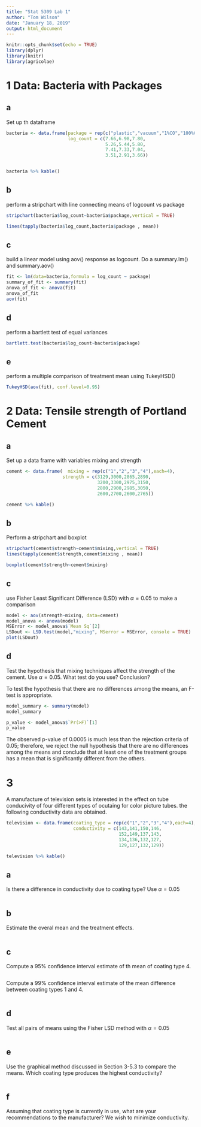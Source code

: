 ```yaml
---
title: "Stat 5309 Lab 1"
author: "Tom Wilson"
date: "January 18, 2019"
output: html_document
---
```


```r
knitr::opts_chunk$set(echo = TRUE)
library(dplyr)
library(knitr)
library(agricolae)
```

# 1  Data: Bacteria with Packages

## a 
Set up th dataframe

```r
bacteria <- data.frame(package = rep(c("plastic","vacuum","1%CO","100%CO2"),each=3),
                       log_count = c(7.66,6.98,7.80,
                                     5.26,5.44,5.80,
                                     7.41,7.33,7.04,
                                     3.51,2.91,3.66))


bacteria %>% kable()
```

## b
perform a stripchart with line connecting means of logcount vs package

```r
stripchart(bacteria$log_count~bacteria$package,vertical = TRUE)

lines(tapply(bacteria$log_count,bacteria$package , mean))


```

## c
build a linear model using aov() response as logcount. Do a summary.lm() and summary.aov()

```r
fit <- lm(data=bacteria,formula = log_count ~ package)
summary_of_fit <- summary(fit)
anova_of_fit <- anova(fit)
anova_of_fit
aov(fit)
```

## d

perform a bartlett test of equal variances

```r
bartlett.test(bacteria$log_count~bacteria$package)
```

## e
perform a multiple comparison of treatment mean using TukeyHSD()

```r
TukeyHSD(aov(fit), conf.level=0.95)
```

# 2 Data: Tensile strength of Portland Cement
## a 
Set up a data frame with variables mixing and strength

```r
cement <- data.frame(  mixing = rep(c("1","2","3","4"),each=4),
                     strength = c(3129,3000,2865,2890,
                                  3200,3300,2975,3150,
                                  2800,2900,2985,3050,
                                  2600,2700,2600,2765))

cement %>% kable()
```

## b
Perform a stripchart and boxplot
```r
stripchart(cement$strength~cement$mixing,vertical = TRUE)
lines(tapply(cement$strength,cement$mixing , mean))

```

```r
boxplot(cement$strength~cement$mixing)
```

## c
use Fisher Least Significant Difference (LSD) with $\alpha=0.05$ to make a comparison

```r
model <- aov(strength~mixing, data=cement)
model_anova <- anova(model)
MSError <- model_anova$`Mean Sq`[2]
LSDout <- LSD.test(model,"mixing", MSerror = MSError, console = TRUE)
plot(LSDout)
```

## d
Test the hypothesis that mixing techniques affect the strength of the cement. Use $\alpha=0.05$. What test do you use? Conclusion?

To test the hypothesis that there are no differences among the means, an F-test is appropriate.

```r
model_summary <- summary(model)
model_summary
```
```r
p_value <- model_anova$`Pr(>F)`[1]
p_value
```
The observed p-value of 0.0005 is much less than the rejection criteria of 0.05; therefore, we reject the null hypothesis that there are no differences among the means and conclude that at least one of the treatment groups has a mean that is significantly different from the others.

# 3
A manufacture of television sets is interested in the effect on tube conducivity of four different types of ocutaing for color picture tubes. the following conductivity data are obtained.

```r
television <- data.frame(coating_type = rep(c("1","2","3","4"),each=4),
                         conductivity = c(143,141,150,146,
                                          152,149,137,143,
                                          134,136,132,127,
                                          129,127,132,129))

television %>% kable()
```

## a 
Is there a difference in conductivity due to coating type? Use $\alpha=0.05$

```r

```

## b
Estimate the overal mean and the treatment effects.

```
```

## c
Compute a 95% confidence interval estimate of th mean of coating type 4. 
```
```

Compute a 99% confidence interval estimate of the mean difference between coating types 1 and 4.
```
```

## d
Test all pairs of means using the Fisher LSD method with $\alpha=0.05$
```
```

## e
Use the graphical method discussed in Section 3-5.3 to compare the means. Which coating type produces the highest conductivity?
```
```

## f
Assuming that coating type  is currently in use, what are your recommendations to the manufacturer? We wish to minimize conductivity.
